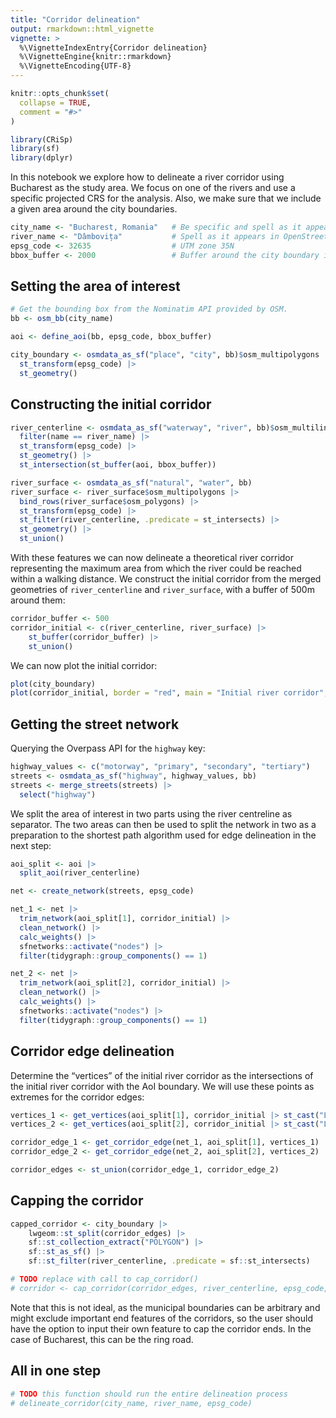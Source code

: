 ```yaml
---
title: "Corridor delineation"
output: rmarkdown::html_vignette
vignette: >
  %\VignetteIndexEntry{Corridor delineation}
  %\VignetteEngine{knitr::rmarkdown}
  %\VignetteEncoding{UTF-8}
---
```


```r
knitr::opts_chunk$set(
  collapse = TRUE,
  comment = "#>"
)
```

```r
library(CRiSp)
library(sf)
library(dplyr)
```

In this notebook we explore how to delineate a river corridor using Bucharest as the study area. We focus on one of the rivers and use a specific projected CRS for the analysis. Also, we make sure that we include a given area around the city boundaries.

```r
city_name <- "Bucharest, Romania"   # Be specific and spell as it appears in OSM
river_name <- "Dâmbovița"           # Spell as it appears in OpenStreetMap
epsg_code <- 32635                  # UTM zone 35N
bbox_buffer <- 2000                 # Buffer around the city boundary in meters
```

## Setting the area of interest

```r
# Get the bounding box from the Nominatim API provided by OSM.
bb <- osm_bb(city_name)

aoi <- define_aoi(bb, epsg_code, bbox_buffer)
```

```r
city_boundary <- osmdata_as_sf("place", "city", bb)$osm_multipolygons |> 
  st_transform(epsg_code) |> 
  st_geometry()
```

## Constructing the initial corridor

```r
river_centerline <- osmdata_as_sf("waterway", "river", bb)$osm_multilines |>
  filter(name == river_name) |>
  st_transform(epsg_code) |> 
  st_geometry() |> 
  st_intersection(st_buffer(aoi, bbox_buffer))

river_surface <- osmdata_as_sf("natural", "water", bb)
river_surface <- river_surface$osm_multipolygons |>
  bind_rows(river_surface$osm_polygons) |>
  st_transform(epsg_code) |> 
  st_filter(river_centerline, .predicate = st_intersects) |>
  st_geometry() |>
  st_union()
```

With these features we can now delineate a theoretical river corridor representing the maximum area from which the river could be reached within a walking distance. We construct the initial corridor from the merged geometries of `river_centerline` and `river_surface`, with a buffer of 500m around them:

```r
corridor_buffer <- 500
corridor_initial <- c(river_centerline, river_surface) |>
    st_buffer(corridor_buffer) |>
    st_union()
```

We can now plot the initial corridor:

```r
plot(city_boundary)
plot(corridor_initial, border = "red", main = "Initial river corridor", add = TRUE)
```

## Getting the street network

Querying the Overpass API for the `highway` key:

```r
highway_values <- c("motorway", "primary", "secondary", "tertiary")
streets <- osmdata_as_sf("highway", highway_values, bb)
streets <- merge_streets(streets) |>
  select("highway") 
```

We split the area of interest in two parts using the river centreline as separator. The two areas can then be used to split the network in two as a preparation to the shortest path algorithm used for edge delineation in the next step:

```r
aoi_split <- aoi |> 
  split_aoi(river_centerline)

net <- create_network(streets, epsg_code)

net_1 <- net |> 
  trim_network(aoi_split[1], corridor_initial) |> 
  clean_network() |> 
  calc_weights() |> 
  sfnetworks::activate("nodes") |>
  filter(tidygraph::group_components() == 1)

net_2 <- net |> 
  trim_network(aoi_split[2], corridor_initial) |> 
  clean_network() |> 
  calc_weights() |> 
  sfnetworks::activate("nodes") |>
  filter(tidygraph::group_components() == 1)
```

## Corridor edge delineation

Determine the "vertices" of the initial river corridor as the intersections of the initial river corridor with the AoI boundary. We will use these points as extremes for the corridor edges:

```r
vertices_1 <- get_vertices(aoi_split[1], corridor_initial |> st_cast("LINESTRING"))
vertices_2 <- get_vertices(aoi_split[2], corridor_initial |> st_cast("LINESTRING"))
```

```r
corridor_edge_1 <- get_corridor_edge(net_1, aoi_split[1], vertices_1)
corridor_edge_2 <- get_corridor_edge(net_2, aoi_split[2], vertices_2)

corridor_edges <- st_union(corridor_edge_1, corridor_edge_2)
```

## Capping the corridor

```r
capped_corridor <- city_boundary |>
    lwgeom::st_split(corridor_edges) |>
    sf::st_collection_extract("POLYGON") |>
    sf::st_as_sf() |>
    sf::st_filter(river_centerline, .predicate = sf::st_intersects)

# TODO replace with call to cap_corridor()
# corridor <- cap_corridor(corridor_edges, river_centerline, epsg_code, bb)
```

Note that this is not ideal, as the municipal boundaries can be arbitrary and might exclude important end features of the corridors, so the user should have the option to input their own feature to cap the corridor ends. In the case of Bucharest, this can be the ring road.

## All in one step

```r
# TODO this function should run the entire delineation process
# delineate_corridor(city_name, river_name, epsg_code)
```

